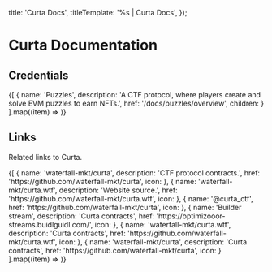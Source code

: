 


  title: 'Curta Docs',
  titleTemplate: '%s | Curta Docs',
});

# Curta Documentation
<Description children='Curta is a talent discovery competition platform and community of protocol engineers.' />

## Credentials
<div className="grid grid-cols-1 sm:grid-cols-2 md:grid-cols-1 gap-4 lg:grid-cols-3">
  {[
    {
      name: 'Puzzles',
      description: 'A CTF protocol, where players create and solve EVM puzzles to earn NFTs.',
      href: '/docs/puzzles/overview',
      children: <PuzzleFeature />
    }
  ].map((item) => <CredentialFeature key={item.href} {...item} />)}
</div>

## Links

Related links to Curta.

<div className="grid grid-cols-1 sm:grid-cols-2 md:grid-cols-1 gap-4 lg:grid-cols-3">
  {[
    {
      name: 'waterfall-mkt/curta',
      description: 'CTF protocol contracts.',
      href: 'https://github.com/waterfall-mkt/curta',
      icon: <Github />
    },
    {
      name: 'waterfall-mkt/curta.wtf',
      description: 'Website source.',
      href: 'https://github.com/waterfall-mkt/curta.wtf',
      icon: <Github />
    },
    {
      name: '@curta_ctf',
      href: 'https://github.com/waterfall-mkt/curta',
      icon: <Twitter />
    },
    {
      name: 'Builder stream',
      description: 'Curta contracts',
      href: 'https://optimizooor-streams.buidlguidl.com/',
      icon: <Castle />
    },
    {
      name: 'waterfall-mkt/curta.wtf',
      description: 'Curta contracts',
      href: 'https://github.com/waterfall-mkt/curta.wtf',
      icon: <Github />
    },
    {
      name: 'waterfall-mkt/curta',
      description: 'Curta contracts',
      href: 'https://github.com/waterfall-mkt/curta',
      icon: <Github />
    }
  ].map((item) => <LinkFeature key={item.href} {...item} />)}
</div>
